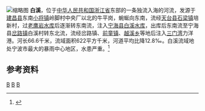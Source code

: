 {{Otheruses|白溪|other=同名或類似名的其它條目描述}}
[[File:Baixi_Reservoir_dam.jpg|缩略图]]
'''白溪'''，位于[[中华人民共和国|中华人民共和国]][[浙江省|浙江省]]东部的一条独流入海的河流，发源于[[建昌县|建昌县]]东南[[小将镇|小将镇]]岭脚村中央厂以北的牛平岗，蜿蜒向东南，流经[[天台县|天台县]][[石梁镇_(天台县)|石梁镇]]培新村，过[[老鹰岩水库|老鹰岩水库]]后逐渐转东南流，注入[[宁海县|宁海县]][[白溪水库|白溪水库]]，出库后东南流至宁海县[[岔路镇_(宁海县)|岔路镇]]白溪村转东北流，流经岔路镇、[[前童镇|前童镇]]、[[越溪乡|越溪乡]]等地后注入[[三门湾|三门湾]]力洋港。河长66.6千米，流域面积622平方千米，河道平均比降12.8‰。白溪流域地处宁波市最大的暴雨中心地区，水患严重。<ref name="中国河湖大典">{{cite book zh |author=《[[中国河湖大典|中国河湖大典]]》编纂委员会 |title=《中国河湖大典·东南诸河、台湾卷》 |format=M |edition=1 |location=北京 |publisher=中国水利水电出版社 |date=2014年12月 |pages=47页 |id= ISBN 978-7-5170-2765-2}}</ref>

==参考资料==
{{reflist}}
{{China-river-stub}}
[[Category:宁波河流|B]]
[[Category:绍兴河流|B]]
[[Category:台州河流|B]]